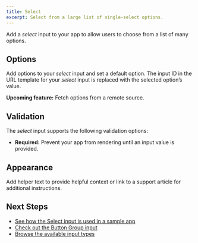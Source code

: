 ```yaml
---
title: Select
excerpt: Select from a large list of single-select options.
---
```


Add a _select_ input to your app to allow users to choose from a list of many options.

## Options

Add options to your _select_ input and set a default option. The input ID in the URL template for your _select_ input is replaced with the selected option’s value.

<Callout>**Upcoming feature:** Fetch options from a remote source.</Callout>

## Validation

The _select_ input supports the following validation options:

- **Required:** Prevent your app from rendering until an input value is provided.

## Appearance

Add helper text to provide helpful context or link to a support article for additional instructions.

## Next Steps

- [See how the Select input is used in a sample app](/docs/get-started/sample-apps/whole-foods-menu)
- [Check out the Button Group input](/docs/inputs/button-group)
- [Browse the available input types](/docs/inputs)
